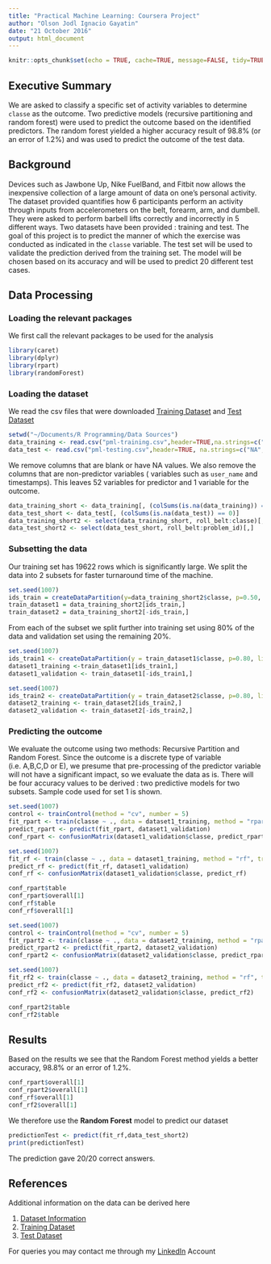 ```yaml
---
title: "Practical Machine Learning: Coursera Project"
author: "Olson Jodl Ignacio Gayatin"
date: "21 October 2016"
output: html_document
---
```


```r
knitr::opts_chunk$set(echo = TRUE, cache=TRUE, message=FALSE, tidy=TRUE)
```
## Executive Summary

We are asked to classify a specific set of activity variables to determine `classe` as the outcome. Two predictive models (recursive partitioning and random forest) were used to predict the outcome based on the identified predictors. The random forest yielded a higher accuracy result of 98.8%  (or an error of 1.2%) and was used to predict the outcome of the test data.

## Background

Devices such as Jawbone Up, Nike FuelBand, and Fitbit now allows the inexpensive collection of a large amount of data on one's personal activity. The dataset provided quantifies how 6 participants perform an activity through inputs from accelerometers on the belt, forearm, arm, and dumbell. They were asked to perform barbell lifts correctly and incorrectly in 5 different ways. Two datasets have been provided : training and test. The goal of this project is to predict the manner of which the exercise was conducted as indicated in the `classe` variable. The test set will be used to validate the prediction derived from the training set. The model will be chosen based on its accuracy and will be used to predict 20 different test cases. 

## Data Processing

### Loading the relevant packages

We first call the relevant packages to be used for the analysis
```r
library(caret)
library(dplyr)
library(rpart)
library(randomForest)
```

### Loading the dataset
We read the csv files that were downloaded
[Training Dataset](https://d396qusza40orc.cloudfront.net/predmachlearn/pml-training.csv)
and  [Test Dataset](https://d396qusza40orc.cloudfront.net/predmachlearn/pml-testing.csv)

```r
setwd("~/Documents/R Programming/Data Sources")
data_training <- read.csv("pml-training.csv",header=TRUE,na.strings=c("NA",""))
data_test <- read.csv("pml-testing.csv",header=TRUE, na.strings=c("NA",""))
```

We remove columns that are blank or have NA values.
We also remove the columns that are non-predictor variables ( variables such as `user_name` and timestamps).
This leaves 52 variables for predictor and 1 variable for the outcome. 

```r
data_training_short <- data_training[, (colSums(is.na(data_training)) == 0)]
data_test_short <- data_test[, (colSums(is.na(data_test)) == 0)]
data_training_short2 <- select(data_training_short, roll_belt:classe)[,]
data_test_short2 <- select(data_test_short, roll_belt:problem_id)[,]
```

### Subsetting the data

Our training set has 19622 rows which is significantly large. We split the data into 2 subsets for faster turnaround time of the machine.

```r
set.seed(1007)
ids_train = createDataPartition(y=data_training_short2$classe, p=0.50, list = FALSE)
train_dataset1 = data_training_short2[ids_train,]
train_dataset2 = data_training_short2[-ids_train,]
```

From each of the subset we split further into training set using 80% of the data and validation set using the remaining 20%.

```r
set.seed(1007)
ids_train1 <- createDataPartition(y = train_dataset1$classe, p=0.80, list=FALSE)
dataset1_training <-train_dataset1[ids_train1,]
dataset1_validation <- train_dataset1[-ids_train1,]

set.seed(1007)
ids_train2 <- createDataPartition(y = train_dataset2$classe, p=0.80, list=FALSE)
dataset2_training <- train_dataset2[ids_train2,]
dataset2_validation <- train_dataset2[-ids_train2,]
```

### Predicting the outcome

We evaluate the outcome using two methods: Recursive Partition and Random Forest. Since the outcome is a discrete type of variable (i.e. A,B,C,D or E), we presume that pre-processing of the predictor variable will not have a significant impact, so we evaluate the data as is. There will be four accuracy values to be derived : two predictive models for two subsets. Sample code used for set 1 is shown.
```r
set.seed(1007)
control <- trainControl(method = "cv", number = 5)
fit_rpart <- train(classe ~ ., data = dataset1_training, method = "rpart", trControl =control)
predict_rpart <- predict(fit_rpart, dataset1_validation)
conf_rpart <- confusionMatrix(dataset1_validation$classe, predict_rpart)

set.seed(1007)
fit_rf <- train(classe ~ ., data = dataset1_training, method = "rf", trControl = control)
predict_rf <- predict(fit_rf, dataset1_validation)
conf_rf <- confusionMatrix(dataset1_validation$classe, predict_rf)

conf_rpart$table
conf_rpart$overall[1]
conf_rf$table
conf_rf$overall[1]

```

```r
set.seed(1007)
control <- trainControl(method = "cv", number = 5)
fit_rpart2 <- train(classe ~ ., data = dataset2_training, method = "rpart", trControl =control)
predict_rpart2 <- predict(fit_rpart2, dataset2_validation)
conf_rpart2 <- confusionMatrix(dataset2_validation$classe, predict_rpart2)

set.seed(1007)
fit_rf2 <- train(classe ~ ., data = dataset2_training, method = "rf", trControl = control)
predict_rf2 <- predict(fit_rf2, dataset2_validation)
conf_rf2 <- confusionMatrix(dataset2_validation$classe, predict_rf2)

conf_rpart2$table
conf_rf2$table
```

## Results

Based on the results we see that the Random Forest method yields a better accuracy, 98.8% or an error of 1.2%.
```r
conf_rpart$overall[1]
conf_rpart2$overall[1]
conf_rf$overall[1]
conf_rf2$overall[1]
```

We therefore use the **Random Forest** model to predict our dataset
```r
predictionTest <- predict(fit_rf,data_test_short2)
print(predictionTest)
```

The prediction gave 20/20 correct answers.

## References

Additional information on the data can be derived here

1. [Dataset Information](http://groupware.les.inf.puc-rio.br/har)
2. [Training Dataset](https://d396qusza40orc.cloudfront.net/predmachlearn/pml-training.csv)
3. [Test Dataset](https://d396qusza40orc.cloudfront.net/predmachlearn/pml-testing.csv)

For queries you may contact me through my [LinkedIn](https://ph.linkedin.com/in/ojigayatin) Account